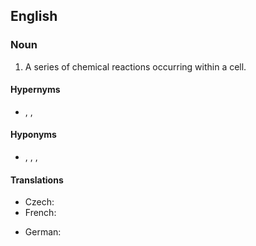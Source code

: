 ==English==
{{wikipedia}}

===Noun===
{{en-noun}}

# {{lb|en|physiology}} A series of chemical reactions occurring within a cell.

====Hypernyms====
* {{sense|physiology}} {{l|en|metabolism}}, {{l|en|anabolism}}, {{l|en|catabolism}}

====Hyponyms====
* {{sense|physiology}} {{l|en|cycle}}, {{l|en|synthesis}}, {{l|en|biosynthesis}}, {{l|en|interconversion}}

====Translations====
{{trans-top|series of chemical reactions}}
* Czech: {{t|cs|metabolická dráha|f}}
* French: {{t+|fr|voie métabolique|f}}
{{trans-mid}}
* German: {{t|de|Stoffwechselweg|m}}
{{trans-bottom}}